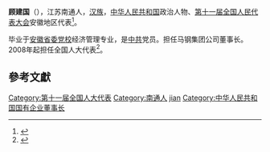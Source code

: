 '''顾建国'''（{{bd|1953年||}}），江苏南通人，[[汉族|汉族]]，[[中华人民共和国|中华人民共和国]]政治人物、[[第十一届全国人民代表大会|第十一届全国人民代表大会]]安徽地区代表<ref>{{cite web|author=新华网|title=第十一届全国人大代表|url=http://news.xinhuanet.com/ziliao/2008-03/03/content_7708230.htm?node=36628|publisher=新华网|accessdate=2014-01-07|archive-date=2014-01-10|archive-url=https://web.archive.org/web/20140110211415/http://news.xinhuanet.com/ziliao/2008-03/03/content_7708230.htm?node=36628|dead-url=no}}</ref>。

毕业于[[安徽省委党校|安徽省委党校]]经济管理专业，是[[中共|中共]]党员。担任马钢集团公司董事长。2008年起担任全国人大代表<ref>{{cite news|title=全国人大代表信息-顾建国|url= http://210.82.31.1:8084/delegate/viewDelegate.action?dbid=111030|accessdate=2013-04-05|newspaper=全国人大网|archive-url=https://web.archive.org/web/20140407062418/http://www.npc.gov.cn/delegate/viewDelegate.action?dbid=111030|archive-date=2014-04-07|dead-url=yes}}</ref>。

==參考文獻==
{{reflist}}

{{DEFAULTSORT:gu jianguo}}
[[Category:第十一届全国人大代表|Category:第十一届全国人大代表]]
[[Category:南通人|Category:南通人]]
[[Category:顾姓|jian]]
[[Category:中华人民共和国国有企业董事长|Category:中华人民共和国国有企业董事长]]
{{中國人物小作品}}